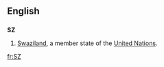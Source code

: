 {{also|.sz}}
==English==

==={{abbreviation}}===
'''SZ'''

# [[Swaziland]], a member state of the [[United Nations]].

[[fr:SZ]]